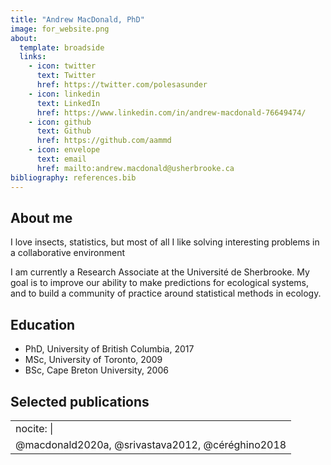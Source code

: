 ```yaml
---
title: "Andrew MacDonald, PhD"
image: for_website.png
about:
  template: broadside
  links:
    - icon: twitter
      text: Twitter
      href: https://twitter.com/polesasunder
    - icon: linkedin
      text: LinkedIn
      href: https://www.linkedin.com/in/andrew-macdonald-76649474/
    - icon: github
      text: Github
      href: https://github.com/aammd
    - icon: envelope
      text: email
      href: mailto:andrew.macdonald@usherbrooke.ca
bibliography: references.bib
---
```


## About me

I love insects, statistics, but most of all I like solving interesting problems in a collaborative environment

I am currently a Research Associate at the Université de Sherbrooke. My goal is to improve our ability to make predictions for ecological systems, and to build a community of practice around statistical methods in ecology.

## Education

-   PhD, University of British Columbia, 2017
-   MSc, University of Toronto, 2009
-   BSc, Cape Breton University, 2006

## Selected publications

---
nocite: |
  @macdonald2020a, @srivastava2012, @céréghino2018
---
